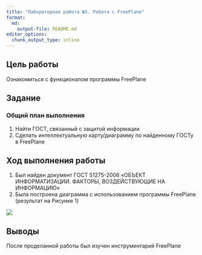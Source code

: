 ---
title: "Лабораторная работа №5. Работа с FreePlane"
format:   
  md:
    output-file: README.md
editor_options: 
  chunk_output_type: inline
---

## Цель работы
Ознакомиться с функционалом программы FreePlane

## Задание

### Общий план выполнения

1. Найти ГОСТ, связанный с защитой информации
2. Сделать интеллектуальную карту/диаграмму по найденному ГОСТу в FreePlane

## Ход выполнения работы

1. Был найден документ ГОСТ 51275-2006 «ОБЪЕКТ ИНФОРМАТИЗАЦИИ. ФАКТОРЫ, ВОЗДЕЙСТВУЮЩИЕ НА ИНФОРМАЦИЮ»
2. Была построена диаграмма с использованием программы FreePlane (результат на Рисунке 1)

![](images/fact.jpg)

## Выводы

После проделанной работы был изучен инструментарий FreePlane
